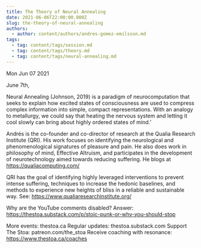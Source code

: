 ```yaml
---
title: The Theory of Neural Annealing
date: 2021-06-06T22:00:00.000Z
slug: the-theory-of-neural-annealing
authors:
  - author: content/authors/andres-gomez-emilsson.md
tags:
  - tag: content/tags/session.md
  - tag: content/tags/theory.md
  - tag: content/tags/neural-annealing.md
---
```






Mon Jun 07 2021

June 7th,

Neural Annealing (Johnson, 2019) is a paradigm of neurocomputation that seeks to explain how excited states of consciousness are used to compress complex information into simple, compact representations. With an analogy to metallurgy, we could say that heating the nervous system and letting it cool slowly can bring about highly ordered states of mind.’

Andrés is the co-founder and co-director of research at the Qualia Research Institute (QRI). His work focuses on identifying the neurological and phenomenological signatures of pleasure and pain. He also does work in philosophy of mind, Effective Altruism, and participates in the development of neurotechnology aimed towards reducing suffering. He blogs at https://qualiacomputing.com/

QRI has the goal of identifying highly leveraged interventions to prevent intense suffering, techniques to increase the hedonic baselines, and methods to experience new heights of bliss in a reliable and sustainable way. See: https://www.qualiaresearchinstitute.org/

Why are the YouTube comments disabled? Answer: https://thestoa.substack.com/p/stoic-punk-or-why-you-should-stop

More events: thestoa.ca
Regular updates: thestoa.substack.com
Support The Stoa: patreon.com/the_stoa
Receive coaching with resonance: https://www.thestoa.ca/coaches


